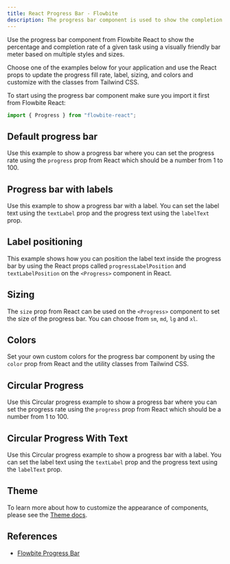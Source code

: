 ```yaml
---
title: React Progress Bar - Flowbite
description: The progress bar component is used to show the completion rate of a given task in the form of a filled bar where you can also add a label indicating percentage
---
```


Use the progress bar component from Flowbite React to show the percentage and completion rate of a given task using a visually friendly bar meter based on multiple styles and sizes.

Choose one of the examples below for your application and use the React props to update the progress fill rate, label, sizing, and colors and customize with the classes from Tailwind CSS.

To start using the progress bar component make sure you import it first from Flowbite React:

```jsx
import { Progress } from "flowbite-react";
```

## Default progress bar

Use this example to show a progress bar where you can set the progress rate using the `progress` prop from React which should be a number from 1 to 100.

<Example name="progress.root" />

## Progress bar with labels

Use this example to show a progress bar with a label. You can set the label text using the `textLabel` prop and the progress text using the `labelText` prop.

<Example name="progress.withLabels" />

## Label positioning

This example shows how you can position the label text inside the progress bar by using the React props called `progressLabelPosition` and `textLabelPosition` on the `<Progress>` component in React.

<Example name="progress.positioning" />

## Sizing

The `size` prop from React can be used on the `<Progress>` component to set the size of the progress bar. You can choose from `sm`, `md`, `lg` and `xl`.

<Example name="progress.sizing" />

## Colors

Set your own custom colors for the progress bar component by using the `color` prop from React and the utility classes from Tailwind CSS.

<Example name="progress.colors" />

## Circular Progress

Use this Circular progress example to show a progress bar where you can set the progress rate using the `progress` prop from React which should be a number from 1 to 100.

<Example name="progress.circularProgress" />

## Circular Progress With Text

Use this Circular progress example to show a progress bar with a label. You can set the label text using the `textLabel` prop and the progress text using the `labelText` prop.

<Example name="progress.circularProgressWithText" />

## Theme

To learn more about how to customize the appearance of components, please see the [Theme docs](/docs/customize/theme).

<Theme name="progress" />

## References

- [Flowbite Progress Bar](https://flowbite.com/docs/components/progress/)
